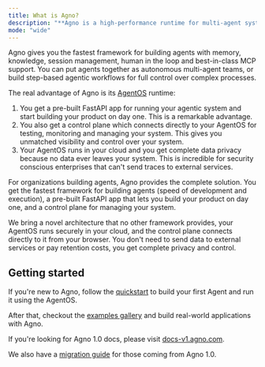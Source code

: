 ```yaml
---
title: What is Agno?
description: "**Agno is a high-performance runtime for multi-agent systems. Use it to build, run and manage secure multi-agent systems in your cloud.**"
mode: "wide"
---
```


Agno gives you the fastest framework for building agents with memory, knowledge, session management, human in the loop and best-in-class MCP support. You can put agents together as autonomous multi-agent teams, or build step-based agentic workflows for full control over complex processes.

The real advantage of Agno is its [AgentOS](/agent-os/introduction) runtime:

1. You get a pre-built FastAPI app for running your agentic system and start building your product on day one. This is a remarkable advantage.
2. You also get a control plane which connects directly to your AgentOS for testing, monitoring and managing your system. This gives you unmatched visibility and control over your system.
3. Your AgentOS runs in your cloud and you get complete data privacy because no data ever leaves your system. This is incredible for security conscious enterprises that can't send traces to external services.

For organizations building agents, Agno provides the complete solution. You get the fastest framework for building agents (speed of development and execution), a pre-built FastAPI app that lets you build your product on day one, and a control plane for managing your system.

We bring a novel architecture that no other framework provides, your AgentOS runs securely in your cloud, and the control plane connects directly to it from your browser. You don't need to send data to external services or pay retention costs, you get complete privacy and control.

## Getting started

If you're new to Agno, follow the [quickstart](/introduction/quickstart) to build your first Agent and run it using the AgentOS.

After that, checkout the [examples gallery](/examples/introduction) and build real-world applications with Agno.

<Tip>

If you're looking for Agno 1.0 docs, please visit [docs-v1.agno.com](https://docs-v1.agno.com).

We also have a [migration guide](/how-to/v2-migration) for those coming from Agno 1.0.

</Tip>
